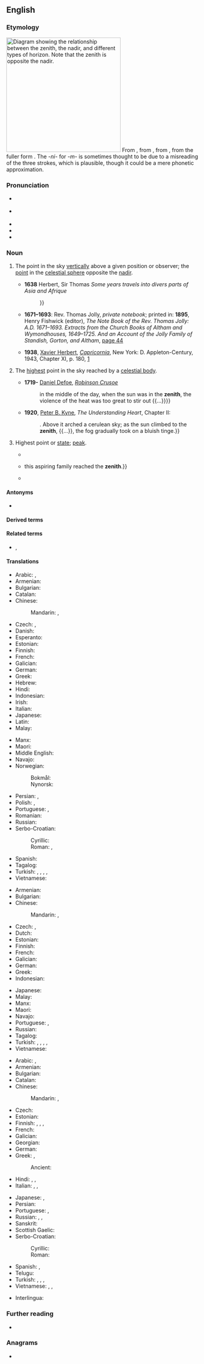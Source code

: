 {{also|zénith}}
==English==

===Etymology===
{{root|en|ine-pro|*mey- (change)}}
[[File:Zenith-Nadir-Horizon.svg|thumb|300px|right|Diagram showing the relationship between the '''zenith''', the [[nadir]], and different types of [[horizon]]. Note that the '''zenith''' is opposite the nadir.]]
From {{inh|en|enm|cenyth}}, from {{der|en|ML.|cenit}}, from {{der|en|ar|سَمْت||direction, path}}, from the fuller form {{m|ar|سَمْت اَلرَّأْس||direction of the head}}. The ''-ni-'' for ''-m-'' is sometimes thought to be due to a misreading of the three strokes, which is plausible, though it could be a mere phonetic approximation.

===Pronunciation===
* {{a|UK|AU}} {{IPA|en|/ˈzɛn.ɪθ/}}
* {{a|US}} {{IPA|en|/ˈzi.nɪθ/}}
* {{audio|en|En-uk-zenith.ogg|Audio (UK)}}
* {{audio|en|en-us-zenith.ogg|Audio (US)}}
* {{audio|en|en-au-zenith.ogg|Audio (AU)}}

===Noun===
{{en-noun}}

# {{lb|en|astronomy}} The point in the sky [[vertically]] above a given position or observer; the [[point]] in the [[celestial sphere]] opposite the [[nadir]].
#: {{ant|en|nadir|perigee}}
#* '''1638''' Herbert, Sir Thomas ''Some years travels into divers parts of Asia and Afrique''
#*: {{quote|en|The 12 day wee had the wind high and large ſo that in two dayes ſaile we made the Sunne our '''Zenith''' or verticall point{{...}}}}
#* '''1671–1693''': Rev. Thomas Jolly, ''private notebook''; printed in: '''1895''', Henry Fishwick (editor), ''The Note Book of the Rev. Thomas Jolly: A.D. 1671–1693. Extracts from the Church Books of Altham and Wymondhouses, 1649–1725. And an Account of the Jolly Family of Standish, Gorton, and Altham'', [http://books.google.co.uk/books?ei=L-9bSa-FKYuiyAS3xqmCDA&id=TA71Bp2xMq0C&dq=%22of+christ+and+his+gospell%2C%22&q=zenith&pgis=1#search_anchor page 44]
#*: {{quote|en|In this 10th m. appeared that prodigious Comett the tayl whereof was like the blade of a double edged sword, and reached almost from the horizon to the '''zenith'''.}}
#* '''1938''', [[w:Xavier Herbert|Xavier Herbert]], ''[[w:Capricornia (novel)|Capricornia]]'', New York: D. Appleton-Century, 1943, Chapter XI, p. 180, [https://archive.org/details/capricornianovel00herb]
#*: {{quote|en|In the east a pillar of cloud reared from horizon to '''zenith''', with a kind of arm outstretched like a threatening colossus.}}
# {{lb|en|astronomy}} The [[highest]] point in the sky reached by a [[celestial body]].
#* '''1719-''' [[w:Daniel Defoe|Daniel Defoe]], ''[[w:Robinson Crusoe|Robinson Crusoe]]''
#*: {{quote|en|{{...}} in the middle of the day, when the sun was in the '''zenith''', the violence of the heat was too great to stir out {{...}}}}
#* '''1920''', [[w:Peter B. Kyne|Peter B. Kyne]], ''The Understanding Heart'', Chapter II:
#*: {{quote|en|As far to the west as Monica could see, her world was a sea of fog, {{...}}. Above it arched a cerulean sky; as the sun climbed to the '''zenith''', {{...}}, the fog gradually took on a bluish tinge.}}
# {{lb|en|by extension}} Highest point or [[state]]; [[peak]].
#: {{ux|en|Winning the continental championship was the '''zenith''' of my career.}}
#: {{syn|en|acme|apogee|culmination|pinnacle}}
#* {{RQ:Shakespeare Tempest|I|ii|passage=I find my '''zenith''' doth depend upon / A most auspicious star.}}
#* {{RQ:Macaulay History of England|chapter=13|passage=It was during those civil troubles {{...}} this aspiring family reached the '''zenith'''.}}
#* {{quote-book|en|page=173|year=1900|author=William Beckford| title=The History of the Caliph Vathek| url=http://books.google.com/books?id=KnArAAAAMAAJ| passage="There for a while I enjoyed myself in the '''zenith''' of glory and pleasure."}}

====Antonyms====
* {{l|en|antizenith}}

====Derived terms====
{{der3|en
|zenith telescope
|zenithal
|zenithally
|zenithic
|zenithward}}

====Related terms====
* {{l|en|azimuth}}, {{l|en|nadir}}

====Translations====
{{trans-top|astronomy: point vertically above a position or observer}}
* Arabic: {{t|ar|سَمْت|m}}, {{t|ar|ذُرْوَة|f}}
* Armenian: {{t+|hy|զենիթ}}
* Bulgarian: {{t+|bg|зени́т|m}}
* Catalan: {{t|ca|zenit|m}}
* Chinese:
*: Mandarin: {{t+|cmn|天頂}}, {{t+|cmn|天顶|tr=tiāndǐng}}
* Czech: {{t+|cs|nadhlavník|m}}, {{t+|cs|zenit|m}}
* Danish: {{t+|da|zenit|n}}
* Esperanto: {{t|eo|zenito}}
* Estonian: {{t+|et|seniit}}
* Finnish: {{t+|fi|zeniitti}}
* French: {{t+|fr|zénith|m}}
* Galician: {{t+|gl|cénit|m}}
* German: {{t+|de|Zenit|m}}
* Greek: {{t+|el|ζενίθ|n}}
* Hebrew: {{t+|he|זֶנִית|f|tr=zenit}}
* Hindi: {{t+|hi|सिम्त|f}}
* Indonesian: {{t+|id|zenit}}
* Irish: {{t|ga|buaic na spéire|f}}
* Italian: {{t+|it|zenit|m}}
* Japanese: {{t+|ja|天頂|tr=てんちょう, tenchō}}
* Latin: {{t|la|cenit|n}} {{qualifier|Mediaeval}}
* Malay: {{t+|ms|zenit}}
{{trans-mid}}
* Manx: {{t|gv|ard-niau|m}}
* Maori: {{t|mi|kōmata o te rangi}}
* Middle English: {{t|enm|cenyth}}
* Navajo: {{t|nv|yá ʼałníiʼgi}}
* Norwegian:
*: Bokmål: {{t|nb|senit|n}}
*: Nynorsk: {{t|nn|senit|n}}
* Persian: {{t+|fa|سمت‌الرأس|tr=samt-or-ra's}}, {{t|fa|سرسو|tr=sarsu}}
* Polish: {{t+|pl|zenit|m}}, {{t+|pl|apogeum|n}}
* Portuguese: {{t+|pt|zénite|m}} {{q|Portugal}}, {{t+|pt|zênite|m}} {{q|Brazil}}
* Romanian: {{t+|ro|zenit|m}}
* Russian: {{t+|ru|зени́т|m}}
* Serbo-Croatian:
*: Cyrillic: {{t|sh|зѐнӣт|m}}
*: Roman: {{t+|sh|zènīt|m}}, {{t-check|sh|tjemenište|n}}
* Spanish: {{t+|es|cenit|m}}
* Tagalog: {{t|tl|ituktok}}
* Turkish: {{t+|tr|zenit}}, {{t+|tr|başucu}}, {{t+|tr|başucu noktası}}, {{t|tr|setürreis}}, {{t+|tr|tepe}}
* Vietnamese: {{t+|vi|thiên đỉnh}}
{{trans-bottom}}

{{trans-top|astronomy: highest point reached by a celestial body}}
* Armenian: {{t+|hy|զենիթ}}
* Bulgarian: {{t+|bg|зени́т|m}}
* Chinese:
*: Mandarin: {{t+|cmn|天頂}}, {{t+|cmn|天顶|tr=tiāndǐng}}
* Czech: {{t+|cs|nadhlavník|m}}, {{t+|cs|zenit|m}}
* Dutch: {{t+|nl|zenit|n}}
* Estonian: {{t+|et|seniit}}
* Finnish: {{t+|fi|lakipiste}}
* French: {{t+|fr|zénith|m}}
* Galician: {{t+|gl|cénit|m}}
* German: {{t+|de|Zenit|m}}
* Greek: {{t+|el|ζενίθ|n}}
* Indonesian: {{t+|id|zenit}}
{{trans-mid}}
* Japanese: {{t+|ja|天頂|tr=てんちょう, tenchō}}
* Malay: {{t+|ms|zenit}}
* Manx: {{t|gv|ard-niau|m}}
* Maori: {{t|mi|[[kōmata]] ([[kōmata o te rangi|o te rangi]])}}
* Navajo: {{t|nv|yá ʼałníiʼgi}}
* Portuguese: {{t+|pt|zénite|m}} {{qualifier|Portugal}}, {{t+|pt|zênite|m}} {{qualifier|Brazil}}
* Russian: {{t+|ru|зени́т|m}}
* Tagalog: {{t|tl|ituktok}}
* Turkish: {{t+|tr|zenit}}, {{t+|tr|zirve}}, {{t+|tr|doruk}}, {{t+|tr|tepe}}, {{t+|tr|ayyuk}}
* Vietnamese: {{t+|vi|thiên đỉnh}}
{{trans-bottom}}

{{trans-top|highest point or state; peak}}
* Arabic: {{t|ar|سَمْت|m}}, {{t|ar|ذُرْوَة|f}}
* Armenian: {{t+|hy|զենիթ}}
* Bulgarian: {{t+|bg|зени́т|m}}
* Catalan: {{t|ca|zenit|m}}
* Chinese:
*: Mandarin: {{t+|cmn|頂點}}, {{t+|cmn|顶点|tr=dǐngdiǎn}}
* Czech: {{t+|cs|zenit|m}}
* Estonian: {{t+|et|seniit}}
* Finnish: {{t+|fi|huippu}}, {{t+|fi|huipennus}}, {{t|fi|huippukohta}}, {{t+|fi|kohokohta}}
* French: {{t+|fr|zénith|m}}
* Galician: {{t+|gl|cénit|m}}
* Georgian: {{t|ka|ზენიტი}}
* German: {{t+|de|Zenit|m}}
* Greek: {{t+|el|απόγειο|n}}, {{t+|el|ζενίθ|n}}
*: Ancient: {{t|grc|ἀκμή|f}}
* Hindi: {{t+|hi|पराकाष्ठा|f}}, {{t+|hi|स्वर्ग|m}}, {{t+|hi|सिम्त|f}}
* Italian: {{t+|it|zenit|m}}, {{t+|it|culmine|m}}, {{t+|it|apice|m}}
{{trans-mid}}
* Japanese: {{t+|ja|頂点|tr=ちょうてん, chōten}}, {{t+|ja|絶頂|tr=ぜっちょう, zecchō}}
* Persian: {{t+|fa|اوج|tr=owj|sc=fa-Arab}}
* Portuguese: {{t+|pt|topo|m}}, {{t+|pt|cume|m}}
* Russian: {{t+|ru|зени́т|m}}, {{t+|ru|расцве́т|m}}, {{t|ru|вы́сшая то́чка|f}}
* Sanskrit: {{t|sa|पराकाष्ठा|f}}
* Scottish Gaelic: {{t|gd|bàrr|m}}
* Serbo-Croatian:
*: Cyrillic: {{t|sh|зѐнӣт|m}}
*: Roman: {{t+|sh|zènīt|m}}
* Spanish: {{t+|es|apogeo|m}}, {{t+|es|cenit|m}}
* Telugu: {{t+|te|స్వర్గము}}
* Turkish: {{t+|tr|zirve}}, {{t+|tr|doruk}}, {{t+|tr|tepe}}, {{t+|tr|ayyuk}}
* Vietnamese: {{t+|vi|cực điểm}}, {{t|vi|điểm cao nhất}}, {{t+|vi|tột đỉnh}}
{{trans-bottom}}

{{checktrans-top}}
* Interlingua: {{t-check|ia|zenit}}
{{trans-bottom}}

===Further reading===
* {{pedia}}

===Anagrams===
* {{anagrams|en|a=ehintz|Heintz|Hintze}}